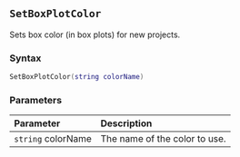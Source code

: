 ::: {.minipage data-latex="{\textwidth}"}
## `SetBoxPlotColor`

Sets box color (in box plots) for new projects.

### Syntax {-}

``` .lua
SetBoxPlotColor(string colorName)
```

### Parameters {-}

**Parameter** | **Description**
| :-- | :-- |
| `string` colorName | The name of the color to use. |
:::
